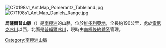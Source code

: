 {{unreferenced|time=2013-10-27T08:32:35+00:00}}
[[Image:C70198s1_Ant.Map_Pomerantz_Tableland.jpg|thumb]]
[[Image:C71198s1_Ant.Map_Daniels_Range.jpg|thumb]]

'''烏薩爾普山脈'''（{{lang-en|Usarp Mountains}}）是[[南極洲|南極洲]]的山脈，位於[[維多利亞地|維多利亞地]]，全長約190公里，處於[[雷尼克冰川|雷尼克冰川]]以西，北面是[[普賴爾冰川|普賴爾冰川]]，現時由[[南極條約體系|南極條約體系]]管理。

{{DEFAULTSORT:Usarp Mountains}}
[[Category:南極洲山脈|Category:南極洲山脈]]


{{OatesLand-geo-stub}}